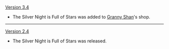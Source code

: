 {{Change History/Header}}
[[Version 3.4]]
* The Silver Night is Full of Stars was added to [[Granny Shan]]'s shop.
----
[[Version 2.4]]
* The Silver Night is Full of Stars was released.
